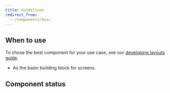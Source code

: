 ```yaml
---
title: Guidelines
redirect_from:
  - /components/box/
---
```


## When to use

<ReactExample exampleId="Box-default" />

To chose the best component for your use case,
see our [developing layouts guide](/development//guides/developing-layouts/).

- As the basic building block for screens.

## Component status

<ComponentStatus component="Box" />
